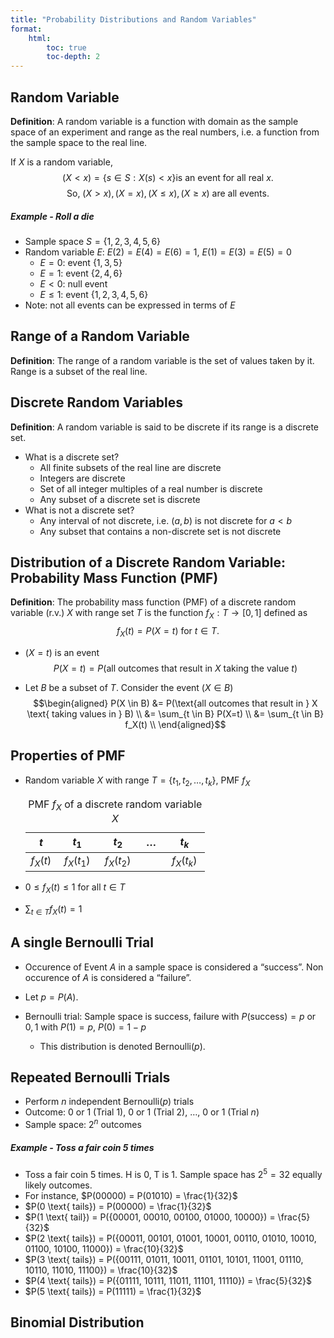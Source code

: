 ```yaml
---
title: "Probability Distributions and Random Variables"
format:
    html:
        toc: true
        toc-depth: 2
---
```


## Random Variable

**Definition**: A random variable is a function with domain as the sample space of an experiment and range as the real numbers, i.e. a function from the sample space to the real line.

If $X$ is a random variable, $$(X < x) = \{s \in S: X(s) < x\} \text{is an event for all real }x.$$
$$\text{So, } (X > x), (X=x), (X \leq x), (X \geq x) \text{ are all events.}$$

##### Example - Roll a die

- Sample space $S = \{1,2,3,4,5,6\}$
- Random variable $E$: $E(2)=E(4)=E(6)=1$, $E(1)=E(3)=E(5)=0$
  - $E=0$: event $\{1,3,5\}$
  - $E=1$: event $\{2,4,6\}$
  - $E<0$: null event
  - $E\leq 1$: event $\{1,2,3,4,5,6\}$
- Note: not all events can be expressed in terms of $E$

## Range of a Random Variable

**Definition**: The range of a random variable is the set of values taken by it. Range is a subset of the real line.

## Discrete Random Variables

**Definition**: A random variable is said to be discrete if its range is a discrete set.

- What is a discrete set?
  - All finite subsets of the real line are discrete
  - Integers are discrete
  - Set of all integer multiples of a real number is discrete
  - Any subset of a discrete set is discrete

- What is not a discrete set?
  - Any interval of not discrete, i.e. $(a,b)$ is not discrete for $a < b$
  - Any subset that contains a non-discrete set is not discrete

## Distribution of a Discrete Random Variable: Probability Mass Function (PMF)

**Definition**: The probability mass function (PMF) of a discrete random variable (r.v.) $X$ with range set $T$ is the function $f_X: T \to [0,1]$ defined as $$f_X(t) = P(X=t) \text{ for } t \in T.$$

- $(X=t)$ is an event $$P(X=t) = P(\text{all outcomes that result in } X \text{ taking the value } t)$$

- Let $B$ be a subset of $T$. Consider the event $(X \in B)$
$$\begin{aligned}
P(X \in B) &= P(\text{all outcomes that result in } X \text{ taking values in } B) \\
&= \sum_{t \in B} P(X=t) \\
&= \sum_{t \in B} f_X(t) \\
\end{aligned}$$

## Properties of PMF

- Random variable $X$ with range $T = \{t_1, t_2, \ldots, t_k\}$, PMF $f_X$
  
  |     $t$    |      $t_1$     |      $t_2$     | $\ldots$ |      $t_k$     |
  |:----------:|:--------------:|:--------------:|:--------:|:--------------:|
  | $f_{X}(t)$ | $f_{X}(t_{1})$ | $f_{X}(t_{2})$ |          | $f_{X}(t_{k})$ |

  : PMF $f_X$ of a discrete random variable $X$

- $0 \leq f_X(t) \leq 1$ for all $t \in T$
- $\sum_{t \in T} f_X(t) = 1$

## A single Bernoulli Trial

- Occurence of Event $A$ in a sample space is considered a "success". Non occurence of $A$ is considered a "failure".

- Let $p = P(A)$.

- Bernoulli trial: Sample space is ${\text{success, failure}}$ with $P(\text{success}) = p$ or ${0,1}$ with $P(1) = p$, $P(0) = 1-p$
  - This distribution is denoted $\text{Bernoulli}(p)$.

## Repeated Bernoulli Trials

- Perform $n$ independent $\text{Bernoulli}(p)$ trials
- Outcome: $0$ or $1$ (Trial 1), $0$ or $1$ (Trial 2), $\ldots$, $0$ or $1$ (Trial $n$)
- Sample space: $2^n$ outcomes

##### Example - Toss a fair coin 5 times

- Toss a fair coin $5$ times. H is $0$, T is $1$. Sample space has $2^5 = 32$ equally likely outcomes.
- For instance, $P(00000) = P(01010) = \frac{1}{32}$
- $P(0 \text{ tails}) = P(00000) = \frac{1}{32}$
- $P(1 \text{ tail}) = P({00001, 00010, 00100, 01000, 10000}) = \frac{5}{32}$
- $P(2 \text{ tails}) = P({00011, 00101, 01001, 10001, 00110, 01010, 10010, 01100, 10100, 11000}) = \frac{10}{32}$
- $P(3 \text{ tails}) = P({00111, 01011, 10011, 01101, 10101, 11001, 01110, 10110, 11010, 11100}) = \frac{10}{32}$
- $P(4 \text{ tails}) = P({01111, 10111, 11011, 11101, 11110}) = \frac{5}{32}$
- $P(5 \text{ tails}) = P(11111) = \frac{1}{32}$

## Binomial Distribution

